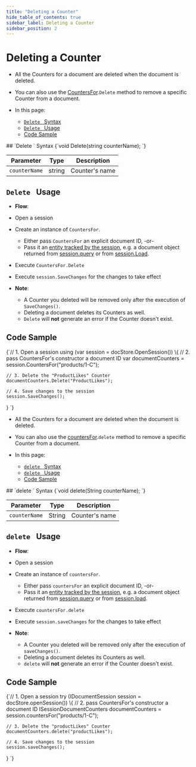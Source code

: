 ---
title: "Deleting a Counter"
hide_table_of_contents: true
sidebar_label: Deleting a Counter
sidebar_position: 2
---




# Deleting a Counter  
<LanguageSwitcher supportedLanguages={supportedLanguages} />
<LanguageContent language="csharp">

<Admonition type="note" title="">

* All the Counters for a document are deleted when the document is deleted.  

* You can also use the [CountersFor](../../../client-api/session/counters/overview.mdx#counter-methods-and-the--object).`Delete` method to remove a specific Counter from a document.  

* In this page:
    - [`Delete ` Syntax](../../../client-api/session/counters/delete.mdx#delete-syntax)
    - [`Delete ` Usage](../../../client-api/session/counters/delete.mdx#delete-usage)
    - [Code Sample](../../../client-api/session/counters/delete.mdx#code-sample)
</Admonition>
## `Delete ` Syntax

<TabItem value="Delete-definition" label="Delete-definition">
<CodeBlock language="csharp">
{`void Delete(string counterName);
`}
</CodeBlock>
</TabItem>

| Parameter | Type | Description |
|:-------------:|:-------------:|:-------------:|
| `counterName` |  string | Counter's name |


## `Delete ` Usage

*  **Flow**:  
  * Open a session  
  * Create an instance of `CountersFor`.  
      * Either pass `CountersFor` an explicit document ID, -or-  
      * Pass it an [entity tracked by the session](../../../client-api/session/loading-entities.mdx), e.g. a document object returned from [session.query](../../../client-api/session/querying/how-to-query.mdx) or from [session.Load](../../../client-api/session/loading-entities.mdx#load).  
  * Execute `CountersFor.Delete`
  * Execute `session.SaveChanges` for the changes to take effect  

* **Note**:
    * A Counter you deleted will be removed only after the execution of `SaveChanges()`.  
    * Deleting a document deletes its Counters as well.  
    * `Delete` will **not** generate an error if the Counter doesn't exist.  



## Code Sample

<TabItem value="counters_region_Delete" label="counters_region_Delete">
<CodeBlock language="csharp">
{`// 1. Open a session
using (var session = docStore.OpenSession())
\{
    // 2. pass CountersFor's constructor a document ID  
    var documentCounters = session.CountersFor("products/1-C");

    // 3. Delete the "ProductLikes" Counter
    documentCounters.Delete("ProductLikes");

    // 4. Save changes to the session
    session.SaveChanges();
\}
`}
</CodeBlock>
</TabItem>



</LanguageContent>
<LanguageContent language="java">

<Admonition type="note" title="">

* All the Counters for a document are deleted when the document is deleted.  

* You can also use the [countersFor](../../../client-api/session/counters/overview.mdx#counter-methods-and-the--object).`delete` method to remove a specific Counter from a document.  

* In this page:
    - [`delete ` Syntax](../../../client-api/session/counters/delete.mdx#delete-syntax)
    - [`delete ` Usage](../../../client-api/session/counters/delete.mdx#delete-usage)
    - [Code Sample](../../../client-api/session/counters/delete.mdx#code-sample)
</Admonition>
## `delete ` Syntax

<TabItem value="Delete-definition" label="Delete-definition">
<CodeBlock language="java">
{`void delete(String counterName);
`}
</CodeBlock>
</TabItem>

| Parameter | Type | Description |
|:-------------:|:-------------:|:-------------:|
| `counterName` |  String | Counter's name |


## `delete ` Usage

*  **Flow**:  
  * Open a session  
  * Create an instance of `countersFor`.  
      * Either pass `countersFor` an explicit document ID, -or-  
      * Pass it an [entity tracked by the session](../../../client-api/session/loading-entities.mdx), e.g. a document object returned from [session.query](../../../client-api/session/querying/how-to-query.mdx) or from [session.load](../../../client-api/session/loading-entities.mdx#load).  
  * Execute `countersFor.delete`
  * Execute `session.saveChanges` for the changes to take effect  

* **Note**:
    * A Counter you deleted will be removed only after the execution of `saveChanges()`.  
    * Deleting a document deletes its Counters as well.  
    * `delete` will **not** generate an error if the Counter doesn't exist.  



## Code Sample
<TabItem value="counters_region_Delete" label="counters_region_Delete">
<CodeBlock language="java">
{`// 1. Open a session
try (IDocumentSession session = docStore.openSession()) \{
    // 2. pass CountersFor's constructor a document ID
    ISessionDocumentCounters documentCounters = session.countersFor("products/1-C");

    // 3. Delete the "productLikes" Counter
    documentCounters.delete("productLikes");

    // 4. Save changes to the session
    session.saveChanges();
\}
`}
</CodeBlock>
</TabItem>



</LanguageContent>

<!---
### Studio Articles
- [Studio Counters Management](../../../studio/database/documents/document-view/additional-features/counters#counters)

### Client-API - Session Articles
- [Counters Overview](../../../client-api/session/counters/overview)
- [Creating and Modifying Counters](../../../client-api/session/counters/create-or-modify)
- [Retrieving Counter Values](../../../client-api/session/counters/retrieve-counter-values)
- [Counters and other features](../../../client-api/session/counters/counters-and-other-features)
- [Counters In Clusters](../../../client-api/session/counters/counters-in-clusters)

### Client-API - Operations Articles
- [Counters Operations](../../../client-api/operations/counters/get-counters#operations--counters--how-to-get-counters)


-->